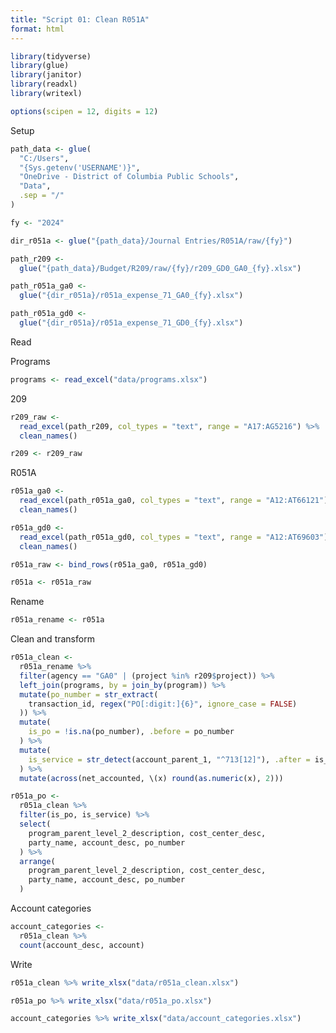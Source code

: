 ```yaml
---
title: "Script 01: Clean R051A"
format: html
---
```


```r
library(tidyverse)
library(glue)
library(janitor)
library(readxl)
library(writexl)

options(scipen = 12, digits = 12)
```

Setup

```r
path_data <- glue(
  "C:/Users",
  "{Sys.getenv('USERNAME')}",
  "OneDrive - District of Columbia Public Schools",
  "Data",
  .sep = "/"
)

fy <- "2024"

dir_r051a <- glue("{path_data}/Journal Entries/R051A/raw/{fy}")

path_r209 <-
  glue("{path_data}/Budget/R209/raw/{fy}/r209_GD0_GA0_{fy}.xlsx")

path_r051a_ga0 <-
  glue("{dir_r051a}/r051a_expense_71_GA0_{fy}.xlsx")

path_r051a_gd0 <-
  glue("{dir_r051a}/r051a_expense_71_GD0_{fy}.xlsx")
```

Read

Programs

```r
programs <- read_excel("data/programs.xlsx")
```

209

```r
r209_raw <-
  read_excel(path_r209, col_types = "text", range = "A17:AG5216") %>%
  clean_names()

r209 <- r209_raw
```

R051A

```r
r051a_ga0 <-
  read_excel(path_r051a_ga0, col_types = "text", range = "A12:AT66121") %>%
  clean_names()

r051a_gd0 <-
  read_excel(path_r051a_gd0, col_types = "text", range = "A12:AT69603") %>%
  clean_names()

r051a_raw <- bind_rows(r051a_ga0, r051a_gd0)

r051a <- r051a_raw
```

Rename

```r
r051a_rename <- r051a
```

Clean and transform

```r
r051a_clean <-
  r051a_rename %>%
  filter(agency == "GA0" | (project %in% r209$project)) %>%
  left_join(programs, by = join_by(program)) %>%
  mutate(po_number = str_extract(
    transaction_id, regex("PO[:digit:]{6}", ignore_case = FALSE)
  )) %>%
  mutate(
    is_po = !is.na(po_number), .before = po_number
  ) %>%
  mutate(
    is_service = str_detect(account_parent_1, "^713[12]"), .after = is_po
  ) %>%
  mutate(across(net_accounted, \(x) round(as.numeric(x), 2)))
```

```r
r051a_po <-
  r051a_clean %>%
  filter(is_po, is_service) %>%
  select(
    program_parent_level_2_description, cost_center_desc,
    party_name, account_desc, po_number
  ) %>%
  arrange(
    program_parent_level_2_description, cost_center_desc,
    party_name, account_desc, po_number
  )
```

Account categories

```r
account_categories <-
  r051a_clean %>%
  count(account_desc, account)
```

Write

```r
r051a_clean %>% write_xlsx("data/r051a_clean.xlsx")

r051a_po %>% write_xlsx("data/r051a_po.xlsx")

account_categories %>% write_xlsx("data/account_categories.xlsx")
```
